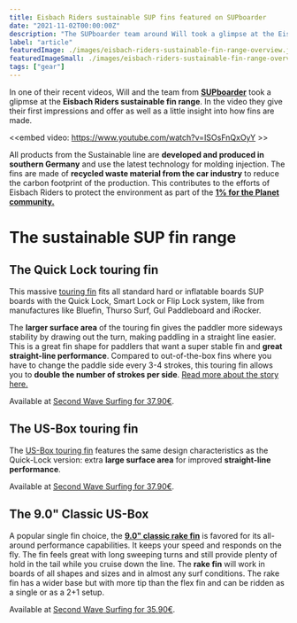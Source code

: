 ```yaml
---
title: Eisbach Riders sustainable SUP fins featured on SUPboarder
date: "2021-11-02T00:00:00Z"
description: "The SUPboarder team around Will took a glimpse at the Eisbach Riders sustainable SUP fin range and summarized their insights in a short video. Take a look!"
label: "article"
featuredImage: ./images/eisbach-riders-sustainable-fin-range-overview.jpg
featuredImageSmall: ./images/eisbach-riders-sustainable-fin-range-overview.jpg
tags: ["gear"]
---
```



In one of their recent videos, Will and the team from [**SUPboarder**](https://supboardermag.com/2021/10/04/eisbach-riders-sustainable-sup-fins-accessories-first-look/) took a glipmse at the **Eisbach Riders sustainable fin range**. In the video they give their first impressions and offer as well as a little insight into how fins are made.

<<embed video: https://www.youtube.com/watch?v=ISOsFnQxOyY >>


All products from the Sustainable line are **developed and produced in southern Germany** and use the latest technology for molding injection. The fins are made of **recycled waste material from the car industry** to reduce the carbon footprint of the production. This contributes to the efforts of Eisbach Riders to protect the environment as part of the [**1% for the Planet community.**](https://secondwavesurfing.com/blog/eisbach-riders-joins-1-percent-for-the-planet)


# The sustainable SUP fin range

<ImageContainer
  img1={imgERSUPFins}
  alt1="Overview of the current ER sustaianable SUP fin range"
  caption1="Overview of the current ER sustaianable SUP fin range (© SUPboarder)"
/>


## The Quick Lock touring fin

<ImageContainer
  img1={imgQuickLockTouring}
  alt1="Comes in sustainable packaging produced in Germany"
  caption1="Comes in sustainable packaging produced in Germany (© Eisbach Riders)"
/>

This massive [touring fin](https://secondwavesurfing.com/shop/product/essential-quick-lock-touring-fin/) fits all standard hard or inflatable boards SUP boards with the Quick Lock, Smart Lock or Flip Lock system, like from manufactures like Bluefin, Thurso Surf, Gul Paddleboard and iRocker.

The **larger surface area** of the touring fin gives the paddler more sideways stability by drawing out the turn, making paddling in a straight line easier. This is a great fin shape for paddlers that want a super stable fin and **great straight-line performance**. Compared to out-of-the-box fins where you have to change the paddle side every 3-4 strokes, this touring fin allows you to **double the number of strokes per side**. [Read more about the story here.](https://secondwavesurfing.com/blog/eisbach-riders-a-touring-fin-made-of-recycled-waste-material-for-stand-up-paddling-with-the-quick-lock-system)

Available at [Second Wave Surfing for 37.90€](https://secondwavesurfing.com/shop/product/essential-quick-lock-touring-fin/).


## The US-Box touring fin

<ImageContainer
  img1={imgUSBoxTouring}
  alt1="Great straight-line performance for paddling trips"
  caption1="Great straight-line performance for paddling trips (© Eisbach Riders)"
/>

The [US-Box touring fin](https://secondwavesurfing.com/shop/product/sustainable-single-fin-touring-us-box/) features the same design characteristics as the Quick-Lock version: extra **large surface area** for improved **straight-line performance**.

Available at [Second Wave Surfing for 37.90€](https://secondwavesurfing.com/shop/product/sustainable-single-fin-touring-us-box/).




## The 9.0" Classic US-Box

<ImageContainer
  img1={imgUSBoxClassic}
  alt1="A popular single fin choice, the 9.0'' classic rake fin is favored for its all-around performance capabilities."
  caption1="A popular single fin choice, the 9.0'' classic rake fin is favored for its all-around performance capabilities. (© Eisbach Riders)"
  img1={imgUSBoxClassicPaddling}
  alt1="Fits any SUP or surboard with US-Box"
  caption1="Fits any SUP or surboard with US-Box (© Eisbach Riders)"
/>

A popular single fin choice, the **[9.0" classic rake fin](https://secondwavesurfing.com/shop/product/sustainable-single-fin-us-box/)** is favored for its all-around performance capabilities. It keeps your speed and responds on the fly. The fin feels great with long sweeping turns and still provide plenty of hold in the tail while you cruise down the line. The **rake fin** will work in boards of all shapes and sizes and in almost any surf conditions. The rake fin has a wider base but with more tip than the flex fin and can be ridden as a single or as a 2+1 setup.

Available at [Second Wave Surfing for 35.90€](https://secondwavesurfing.com/shop/product/sustainable-single-fin-us-box/).

